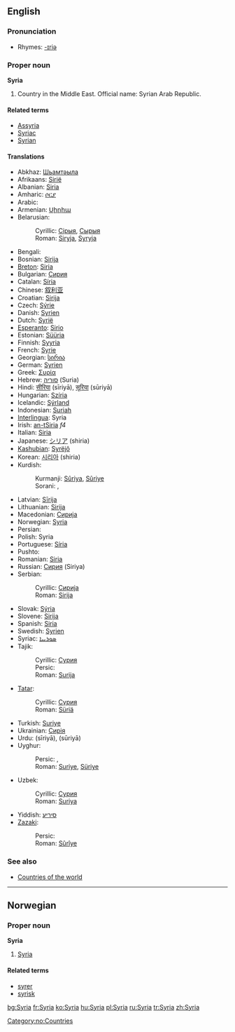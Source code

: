 ==English==

===Pronunciation===
*Rhymes: [[Rhymes:English:-ɪriə|-ɪriə]]

===Proper noun===
'''Syria'''

# Country in the Middle East. Official name: Syrian Arab Republic.

====Related terms====
*[[Assyria]]
*[[Syriac]]
*[[Syrian]]

====Translations====
{{top}}
*Abkhaz: [[Шьамтәыла]]
*Afrikaans: [[Sirië]]
*Albanian: [[Siria]]
*Amharic: [[ሶርያ]]
*Arabic: {{ARchar|[[سوريا]]}}
*Armenian: [[Սիրիա]]
*Belarusian:
*:Cyrillic: [[Сірыя]], [[Сырыя]]
*:Roman: [[Siryja]], [[Syryja]]
*Bengali: {{BNchar|[[সিরিয়া]]}}
*Bosnian: [[Sirija#Bosnian|Sirija]] {{f}}
*[[Breton]]: [[Siria]]
*Bulgarian: [[Сирия]]
*Catalan: [[Síria]]
*Chinese: [[叙利亚]]
*Croatian: [[Sirija#Croatian|Sirija]] {{f}}
*Czech: [[Sýrie]]
*Danish: [[Syrien]]
*Dutch: [[Syrië]]
*[[Esperanto]]: [[Sirio]]
*Estonian: [[Süüria]]
*Finnish: [[Syyria]]
*French: [[Syrie]] {{f}}
*Georgian: [[სირია]]
*German: [[Syrien]] {{n}}
*Greek: [[Συρία]] {{f}}
*Hebrew: [[סוריה]] (Suria)
*Hindi: [[सीरिया]] (sīriyā), [[सूरिया]] (sūriyā)
*Hungarian: [[Szíria]]
*Icelandic: [[Sýrland]]
*Indonesian: [[Suriah]]
*[[Interlingua]]: Syria
*Irish: [[an-tSiria]] ''f4''
*Italian: [[Siria]]
*Japanese: [[シリア]] (shiria)
*[[Kashubian]]: [[Syrëjô]]
*Korean: [[시리아]] (shiria)
*Kurdish:
*:Kurmanji: [[Sûriya]], [[Sûriye]]
*:Sorani: {{ARchar|[[سووریا]]}}, {{ARchar|[[سووریە]]}}
{{mid}}
*Latvian: [[Sīrija]]
*Lithuanian: [[Sirija]]
*Macedonian: [[Сирија]] {{f}}
*Norwegian: [[#Norwegian|Syria]]
*Persian: {{FAchar|[[سوریه]]}}
*Polish: Syria
*Portuguese: [[Síria]]
*Pushto: {{FAchar|[[سورية]]}}
*Romanian: [[Siria]] {{f}}
*Russian: [[Сирия]] (Siriya)
*Serbian:
*:Cyrillic: [[Сирија#Serbian|Сирија]] {{f}}
*:Roman: [[Sirija#Serbian|Sirija]] {{f}}
*Slovak: [[Sýria]]
*Slovene: [[Sirija]]
*Spanish: [[Siria]] {{f}}
*Swedish: [[Syrien]]
*Syriac: [[ܣܘܪܝܝܐ]]
*Tajik:
*:Cyrillic: [[Сурия]]
*:Persic: {{FAchar|[[سوریه]]}}
*:Roman: [[Surija]]
*[[Tatar]]:
*:Cyrillic: [[Сүрия]]
*:Roman: [[Süriä]]
*Turkish: [[Suriye]]
*Ukrainian: [[Сирія]]
*Urdu: {{URchar|[[سیریا]]}} (sīriyā), {{URchar|[[سوریا]]}} (sūriyā)
*Uyghur:
*:Persic: {{FAchar|[[سۇرىي]]}}, {{FAchar|[[سۈرىيە]]}}
*:Roman: [[Suriye]], [[Süriye]]
*Uzbek:
*:Cyrillic: [[Сурия]]
*:Roman: [[Suriya]]
*Yiddish: [[סיריע]]
*[[Zazaki]]:
*:Persic: {{ARchar|[[سووریە]]}}
*:Roman: [[Sûrîye]]
{{bottom}}

===See also===
*[[Countries of the world]]

----

==Norwegian==
===Proper noun===
[[Category:no:Countries]]
'''Syria'''
#[[#English|Syria]]
====Related terms====
*[[syrer]]
*[[syrisk]]

[[bg:Syria]]
[[fr:Syria]]
[[ko:Syria]]
[[hu:Syria]]
[[pl:Syria]]
[[ru:Syria]]
[[tr:Syria]]
[[zh:Syria]]